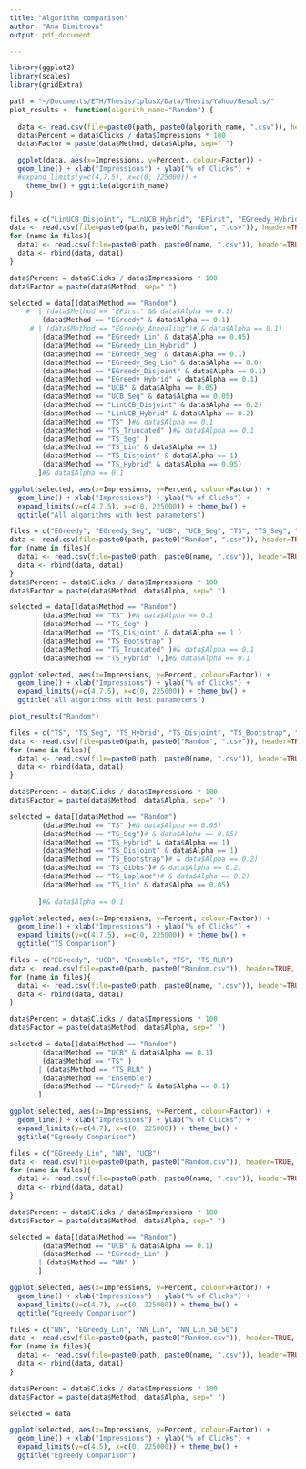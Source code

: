 ```yaml
---
title: "Algorithm comparison"
author: "Ana Dimitrova"
output: pdf_document

---
```

 

```r
library(ggplot2)
library(scales)
library(gridExtra)

path = "~/Documents/ETH/Thesis/1plusX/Data/Thesis/Yahoo/Results/"
plot_results <- function(algorith_name="Random") {
  
  data <- read.csv(file=paste0(path, paste0(algorith_name, ".csv")), header=TRUE, sep=",")
  data$Percent = data$Clicks / data$Impressions * 100
  data$Factor = paste(data$Method, data$Alpha, sep=" ")

  ggplot(data, aes(x=Impressions, y=Percent, colour=Factor)) + 
  geom_line() + xlab("Impressions") + ylab("% of Clicks") +
  #expand_limits(y=c(4,7.5), x=c(0, 225000)) + 
    theme_bw() + ggtitle(algorith_name)
}
  
```

```r

files = c("LinUCB_Disjoint", "LinUCB_Hybrid", "EFirst", "EGreedy_Hybrid", "EGreedy_Disjoint", "EGreedy", "EGreedy_Seg", "UCB", "UCB_Seg", "TS", "TS_Seg", "TS_Disjoint", "TS_Hybrid", "EGreedy_Lin_Hybrid", "TS_Lin")
data <- read.csv(file=paste0(path, paste0("Random", ".csv")), header=TRUE, sep=",")
for (name in files){
  data1 <- read.csv(file=paste0(path, paste0(name, ".csv")), header=TRUE, sep=",")
  data <- rbind(data, data1)  
}

data$Percent = data$Clicks / data$Impressions * 100
data$Factor = paste(data$Method, sep=" ")

selected = data[(data$Method == "Random") 
    #  | (data$Method == "EFirst" && data$Alpha == 0.1) 
      | (data$Method == "EGreedy" & data$Alpha == 0.1)
     # | (data$Method == "EGreedy_Annealing")# & data$Alpha == 0.1)
      | (data$Method == "EGreedy_Lin" & data$Alpha == 0.05)
      | (data$Method == "EGreedy_Lin_Hybrid" )
      | (data$Method == "EGreedy_Seg" & data$Alpha == 0.1) 
      | (data$Method == "EGreedy_Seg_Lin" & data$Alpha == 0.0) 
      | (data$Method == "EGreedy_Disjoint" & data$Alpha == 0.1) 
      | (data$Method == "EGreedy_Hybrid" & data$Alpha == 0.1) 
      | (data$Method == "UCB" & data$Alpha == 0.05) 
      | (data$Method == "UCB_Seg" & data$Alpha == 0.05) 
      | (data$Method == "LinUCB_Disjoint" & data$Alpha == 0.2) 
      | (data$Method == "LinUCB_Hybrid" & data$Alpha == 0.2)
      | (data$Method == "TS" )#& data$Alpha == 0.1
      | (data$Method == "TS_Truncated" )#& data$Alpha == 0.1
      | (data$Method == "TS_Seg" )
      | (data$Method == "TS_Lin" & data$Alpha == 1)
      | (data$Method == "TS_Disjoint" & data$Alpha == 1)
      | (data$Method == "TS_Hybrid" & data$Alpha == 0.95)
      ,]#& data$Alpha == 0.1

ggplot(selected, aes(x=Impressions, y=Percent, colour=Factor)) + 
  geom_line() + xlab("Impressions") + ylab("% of Clicks") +
  expand_limits(y=c(4,7.5), x=c(0, 225000)) + theme_bw() + 
  ggtitle("All algorithms with best parameters")

```
```r
files = c("EGreedy", "EGreedy_Seg", "UCB", "UCB_Seg", "TS", "TS_Seg", "TS_Disjoint", "TS_Hybrid", "TS_Bootstrap", "TS_Truncated_1")
data <- read.csv(file=paste0(path, paste0("Random", ".csv")), header=TRUE, sep=",")
for (name in files){
  data1 <- read.csv(file=paste0(path, paste0(name, ".csv")), header=TRUE, sep=",")
  data <- rbind(data, data1)  
}
data$Percent = data$Clicks / data$Impressions * 100
data$Factor = paste(data$Method, data$Alpha, sep=" ")

selected = data[(data$Method == "Random") 
      | (data$Method == "TS" )#& data$Alpha == 0.1
      | (data$Method == "TS_Seg" )
      | (data$Method == "TS_Disjoint" & data$Alpha == 1 )
      | (data$Method == "TS_Bootstrap" )
      | (data$Method == "TS_Truncated" )#& data$Alpha == 0.1
      | (data$Method == "TS_Hybrid" ),]#& data$Alpha == 0.1

ggplot(selected, aes(x=Impressions, y=Percent, colour=Factor)) + 
  geom_line() + xlab("Impressions") + ylab("% of Clicks") +
  expand_limits(y=c(4,7.5), x=c(0, 225000)) + theme_bw() + 
  ggtitle("All algorithms with best parameters")

```
```r

plot_results("Random")

```

```r

files = c("TS", "TS_Seg", "TS_Hybrid", "TS_Disjoint", "TS_Bootstrap", "TS_Gibbs", "TS_Laplace", "TS_Lin")
data <- read.csv(file=paste0(path, paste0("Random", ".csv")), header=TRUE, sep=",")
for (name in files){
  data1 <- read.csv(file=paste0(path, paste0(name, ".csv")), header=TRUE, sep=",")
  data <- rbind(data, data1)  
}

data$Percent = data$Clicks / data$Impressions * 100
data$Factor = paste(data$Method, data$Alpha, sep=" ")

selected = data[(data$Method == "Random") 
      | (data$Method == "TS" )#& data$Alpha == 0.05)
      | (data$Method == "TS_Seg")# & data$Alpha == 0.05)
      | (data$Method == "TS_Hybrid" & data$Alpha == 1) 
      | (data$Method == "TS_Disjoint" & data$Alpha == 1) 
      | (data$Method == "TS_Bootstrap")# & data$Alpha == 0.2) 
      | (data$Method == "TS_Gibbs")# & data$Alpha == 0.2) 
      | (data$Method == "TS_Laplace")# & data$Alpha == 0.2) 
      | (data$Method == "TS_Lin" & data$Alpha == 0.05) 
      
      ,]#& data$Alpha == 0.1

ggplot(selected, aes(x=Impressions, y=Percent, colour=Factor)) + 
  geom_line() + xlab("Impressions") + ylab("% of Clicks") +
  expand_limits(y=c(4,7.5), x=c(0, 225000)) + theme_bw() + 
  ggtitle("TS Comparison")

```
```r

files = c("EGreedy", "UCB", "Ensemble", "TS", "TS_RLR")
data <- read.csv(file=paste0(path, paste0("Random.csv")), header=TRUE, sep=",")
for (name in files){
  data1 <- read.csv(file=paste0(path, paste0(name, ".csv")), header=TRUE, sep=",")
  data <- rbind(data, data1)  
}

data$Percent = data$Clicks / data$Impressions * 100
data$Factor = paste(data$Method, data$Alpha, sep=" ")

selected = data[(data$Method == "Random") 
      | (data$Method == "UCB" & data$Alpha == 0.1) 
      | (data$Method == "TS" )
       | (data$Method == "TS_RLR" )
      | (data$Method == "Ensemble")
      | (data$Method == "EGreedy" & data$Alpha == 0.1)
      ,]

ggplot(selected, aes(x=Impressions, y=Percent, colour=Factor)) + 
  geom_line() + xlab("Impressions") + ylab("% of Clicks") +
  expand_limits(y=c(4,7), x=c(0, 225000)) + theme_bw() + 
  ggtitle("Egreedy Comparison")

```

```r

files = c("EGreedy_Lin", "NN", "UCB")
data <- read.csv(file=paste0(path, paste0("Random.csv")), header=TRUE, sep=",")
for (name in files){
  data1 <- read.csv(file=paste0(path, paste0(name, ".csv")), header=TRUE, sep=",")
  data <- rbind(data, data1)  
}

data$Percent = data$Clicks / data$Impressions * 100
data$Factor = paste(data$Method, data$Alpha, sep=" ")

selected = data[(data$Method == "Random") 
      | (data$Method == "UCB" & data$Alpha == 0.1) 
      | (data$Method == "EGreedy_Lin" )
       | (data$Method == "NN" )
      ,]

ggplot(selected, aes(x=Impressions, y=Percent, colour=Factor)) + 
  geom_line() + xlab("Impressions") + ylab("% of Clicks") +
  expand_limits(y=c(4,7), x=c(0, 225000)) + theme_bw() + 
  ggtitle("Egreedy Comparison")

```


```r

files = c("NN", "EGreedy_Lin", "NN_Lin", "NN_Lin_50_50")
data <- read.csv(file=paste0(path, paste0("Random.csv")), header=TRUE, sep=",")
for (name in files){
  data1 <- read.csv(file=paste0(path, paste0(name, ".csv")), header=TRUE, sep=",")
  data <- rbind(data, data1)  
}

data$Percent = data$Clicks / data$Impressions * 100
data$Factor = paste(data$Method, data$Alpha, sep=" ")

selected = data

ggplot(selected, aes(x=Impressions, y=Percent, colour=Factor)) + 
  geom_line() + xlab("Impressions") + ylab("% of Clicks") +
  expand_limits(y=c(4,5), x=c(0, 225000)) + theme_bw() + 
  ggtitle("Egreedy Comparison")

```